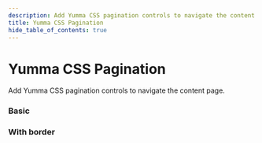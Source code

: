 ```yaml
---
description: Add Yumma CSS pagination controls to navigate the content page.
title: Yumma CSS Pagination
hide_table_of_contents: true
---
```



# Yumma CSS Pagination

Add Yumma CSS pagination controls to navigate the content page.

### Basic

<Preview
  data = {basic}
  useCenter
  usePadding
  useTabs
  useVersion = '2974781'
/>

### With border

<Preview
  data = {withBorder}
  useCenter
  usePadding
  useTabs
  useVersion = '2974781'
/>
